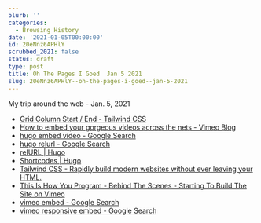 ```yaml
---
blurb: ''
categories:
  - Browsing History
date: '2021-01-05T00:00:00'
id: 20eNnz6APHlY
scrubbed_2021: false
status: draft
type: post
title: Oh The Pages I Goed  Jan 5 2021
slug: 20eNnz6APHlY--oh-the-pages-i-goed--jan-5-2021
---
```


My trip around the web - Jan. 5, 2021

- [Grid Column Start / End - Tailwind CSS](https://tailwindcss.com/docs/grid-column)
- [How to embed your gorgeous videos across the nets - Vimeo Blog](https://vimeo.com/blog/post/how-to-embed-your-gorgeous-videos-across-the-nets/)
- [hugo embed video - Google Search](https://www.google.com/search?client=safari&rls=en&q=hugo+embed+video&ie=UTF-8&oe=UTF-8)
- [hugo relurl - Google Search](https://www.google.com/search?client=safari&rls=en&q=hugo+relurl&ie=UTF-8&oe=UTF-8)
- [relURL | Hugo](https://gohugo.io/functions/relurl/)
- [Shortcodes | Hugo](https://gohugo.io/content-management/shortcodes/)
- [Tailwind CSS - Rapidly build modern websites without ever leaving your HTML.](https://tailwindcss.com/)
- [This Is How You Program - Behind The Scenes - Starting To Build The Site on Vimeo](https://vimeo.com/493198171)
- [vimeo embed - Google Search](https://www.google.com/search?client=safari&rls=en&q=vimeo+embed&ie=UTF-8&oe=UTF-8)
- [vimeo responsive embed - Google Search](https://www.google.com/search?client=safari&rls=en&q=vimeo+responsive+embed&ie=UTF-8&oe=UTF-8)
